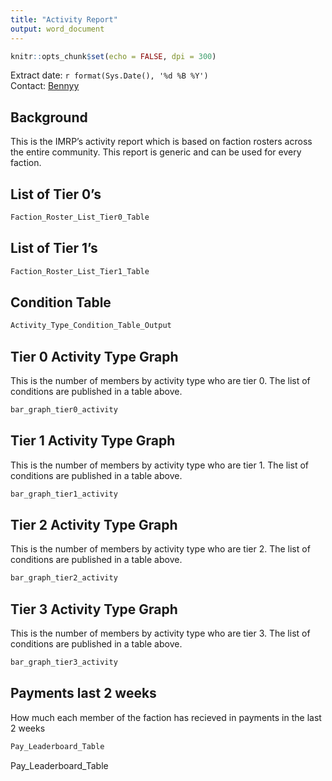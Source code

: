 ```yaml
---
title: "Activity Report"
output: word_document
---
```


```r
knitr::opts_chunk$set(echo = FALSE, dpi = 300)

```


<Div custom-style = "Publication subtitle">  </Div>
Extract date: `r format(Sys.Date(), '%d %B %Y')`    
Contact: [Bennyy](mailto:harleyb101010@gmail.com)   

## Background

This is the IMRP's activity report which is based on faction rosters across the entire community. This report is generic and can be used for every faction.

## List of Tier 0's
```r
Faction_Roster_List_Tier0_Table

```

## List of Tier 1's
```r
Faction_Roster_List_Tier1_Table

```

## Condition Table
```r
Activity_Type_Condition_Table_Output

```


## Tier 0 Activity Type Graph

This is the number of members by activity type who are tier 0. The list of conditions are published in a table above.
```r
bar_graph_tier0_activity

```

## Tier 1 Activity Type Graph

This is the number of members by activity type who are tier 1. The list of conditions are published in a table above.
```r
bar_graph_tier1_activity

```



## Tier 2 Activity Type Graph

This is the number of members by activity type who are tier 2. The list of conditions are published in a table above.
```r
bar_graph_tier2_activity

```


## Tier 3 Activity Type Graph

This is the number of members by activity type who are tier 3. The list of conditions are published in a table above.
```r
bar_graph_tier3_activity

```

## Payments last 2 weeks

How much each member of the faction has recieved in payments in the last 2 weeks
```r
Pay_Leaderboard_Table

```

Pay_Leaderboard_Table